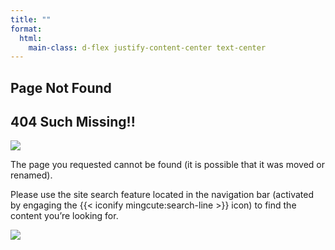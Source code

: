 ```yaml
---
title: ""
format: 
  html:
    main-class: d-flex justify-content-center text-center
---
```


::: {.d-flex .justify-content-center .text-center}
# Page Not Found
:::

::: {.d-flex .justify-content-center .text-center}
# 404 Such Missing!!
:::

::: {.d-flex .justify-content-center .text-center}
![](https://media2.giphy.com/media/v1.Y2lkPTc5MGI3NjExdmtkb3h0bGd2Nmw5Z3V2YWxybm8xd2M4NGl2Zjl0NjM2dnN3dmpjNiZlcD12MV9pbnRlcm5hbF9naWZfYnlfaWQmY3Q9Zw/mPytjcsG3XS4o/giphy.gif)
:::

::: {.d-flex .justify-content-center .text-center}
The page you requested cannot be found (it is possible that it was moved or renamed).
:::

::: {.d-flex .justify-content-center .text-center}
Please use the site search feature located in the navigation bar (activated by engaging the {{< iconify mingcute:search-line >}} icon) to find the content you're looking for.
:::

::: {.d-flex .justify-content-center .text-center}
![](https://media3.giphy.com/media/v1.Y2lkPTc5MGI3NjExZXkyZHVwa3N5MDAzcXc2bWJiOWxwdnRrNzEyeWN3dThlam4wempjYiZlcD12MV9pbnRlcm5hbF9naWZfYnlfaWQmY3Q9Zw/4560Nv2656Gv0Lvp9F/giphy.gif)
:::
